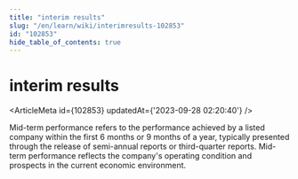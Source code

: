 ```yaml
---
title: "interim results"
slug: "/en/learn/wiki/interimresults-102853"
id: "102853"
hide_table_of_contents: true
---
```



# interim results

<ArticleMeta id={102853} updatedAt={'2023-09-28 02:20:40'} />
<div className='border-solid border-b border-t-0 my-4 border-[var(--ifm-color-gray-300)]' />

Mid-term performance refers to the performance achieved by a listed company within the first 6 months or 9 months of a year, typically presented through the release of semi-annual reports or third-quarter reports. Mid-term performance reflects the company's operating condition and prospects in the current economic environment.
